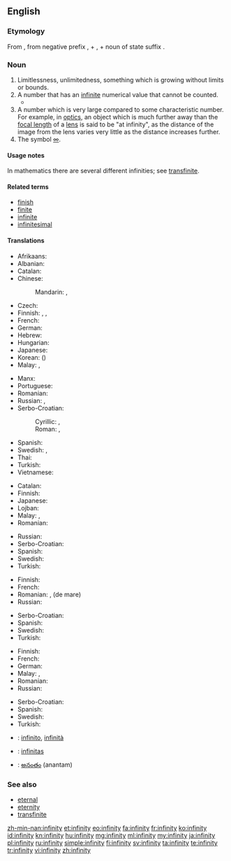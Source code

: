 ==English==

===Etymology===
From {{etyl|la|en}} {{term|infinitas||unlimitedness|lang=la}}, from negative prefix {{term|in-||not|lang=la}}, + {{term|finis||end|lang=la}}, + noun of state suffix {{term|-tas|lang=la}}.

===Noun===
{{en-noun|~|infinities}}

# Limitlessness, unlimitedness, something which is growing without limits or bounds.
# A number that has an [[infinite]] numerical value that cannot be counted.
#*{{quote-magazine|date=2012-01
|author=Michael Riordan
|title=Tackling Infinity
|volume=100|issue=1|page=86
|magazine=[[w:American Scientist|American Scientist]]
|url=http://www.americanscientist.org/bookshelf/pub/tackling-infinity
|passage=Some of the most beautiful and thus appealing physical theories, including quantum electrodynamics and quantum gravity, have been dogged for decades by '''infinities''' that erupt when theorists try to prod their calculations into new domains. Getting rid of these nagging '''infinities''' has probably occupied far more effort than was spent in originating the theories.}}
# A number which is very large compared to some characteristic number.  For example, in [[optics]], an object which is much further away than the [[focal length]] of a [[lens]] is said to be "at infinity", as the distance of the image from the lens varies very little as the distance increases further.
# The symbol [[∞]].

====Usage notes====
In mathematics there are several different infinities; see [[transfinite]].

====Related terms====
* [[finish]]
* [[finite]]
* [[infinite]]
* [[infinitesimal]]

====Translations====
{{trans-top|limitlessness, unlimitedness, something which is growing without limits or bounds}}
* Afrikaans: {{t-|af|oneindigheid}}
* Albanian: {{t-|sq|pafundësi|f}}
* Catalan: {{t-|ca|infinitat|f}}
* Chinese:
*: Mandarin: {{t-|cmn|無限|sc=Hani}}, {{t-|cmn|无限|tr=wúxiàn|sc=Hani}}
* Czech: {{t-|cs|nekonečno|n}}
* Finnish: {{t-|fi|äärettömyys}}, {{t-|fi|loputtomuus}}, {{t-|fi|rajattomuus}}
* French: {{t+|fr|infinité|f}}
* German: {{t-|de|Unendlichkeit|f}}
* Hebrew: {{t-|he|אֵינְסוֹף|m|tr=einsóf|sc=Hebr}}
* Hungarian: {{t+|hu|végtelenség}}
* Japanese: {{t+|ja|無限|tr=むげん, mugen}}
* Korean: {{t+|ko|무한|tr=muhan|sc=Hang}} ({{t+|ko|無限|sc=Hani}})
* Malay: {{t-|ms|ketidakterhinggaan}}, {{t-|ms|infiniti}}
{{trans-mid}}
* Manx: {{t-|gv|neuyerinaght|f}}
* Portuguese: {{t+|pt|infinito|m}}
* Romanian: {{t-|ro|infinitate|f}}
* Russian: {{t+|ru|бесконечность|f|tr=beskonéčnost’}}, {{t+|ru|безграничность|f|tr=bezgraníčnost’}}
* Serbo-Croatian:
*: Cyrillic: {{t-|sh|бесконачност|f}}, {{t-|sh|бескрајност|f}}
*: Roman: {{t-|sh|beskonačnost|f}}, {{t-|sh|beskrajnost|f}}
* Spanish: {{t-|es|infinidad|f}}
* Swedish: {{t+|sv|oändlig}}, {{t+|sv|ändlös}}
* Thai: {{t-|th|อินฟินิตี้|tr=infinitī|sc=Thai}}
* Turkish: {{t+|tr|sonsuzluk}}
* Vietnamese: {{t+|vi|vô cực}}
{{trans-bottom}}

{{trans-top|a number that has an infinite, uncountable numerical value}}
* Catalan: {{t-|ca|infinitat|f}}
* Finnish: {{t+|fi|ääretön}}
* Japanese: {{t-|ja|無限大|tr=むげんだい, mugendai}}
* Lojban: {{t-|jbo|ci'i}}
* Malay: {{t-|ms|ketidakterhinggaan}}, {{t-|ms|infiniti}}
* Romanian: {{t-|ro|infinit|n}}
{{trans-mid}}
* Russian: {{t+|ru|бесконечность|f|tr=beskonéčnost’}}
* Serbo-Croatian: {{t-|sh|bȅskonačnōst|f}}
* Spanish: {{t+|es|infinito|m}}
* Swedish: {{t+|sv|oändlighet|c}}
* Turkish: {{t+|tr|sonsuz}}
{{trans-bottom}}

{{trans-top|a number which is very large compared to some characteristic number}}
* Finnish: {{t+|fi|ääretön}}
* French: {{t+|fr|infini|m}}
* Romanian: {{t-|ro|infinit|n}}, {{t-|ro|nesfârșit|n}} (de mare)
* Russian: {{t+|ru|бесконечность|f|tr=beskonéčnost’}}
{{trans-mid}}
* Serbo-Croatian: {{t-|sh|bȅskonačnōst|f}}
* Spanish: {{t-|es|infinidad|f}}
* Swedish: {{t+|sv|oändlighet|c}}
* Turkish: {{t+|tr|sonsuz}}
{{trans-bottom}}

{{trans-top|the symbol ∞}}
* Finnish: {{t+|fi|ääretön}}
* French: {{t+|fr|infini|m}}
* German: {{t-|de|Unendlichkeit|f}}
* Malay: {{t-|ms|ketidakterhinggaan}}, {{t-|ms|infiniti}}
* Romanian: {{t-|ro|infinit}}
* Russian: {{t+|ru|бесконечность|f|tr=beskonéčnost’}}
{{trans-mid}}
* Serbo-Croatian: {{t-|sh|bȅskonačnōst|f}}
* Spanish: {{t+|es|infinito|m}}
* Swedish: {{t-|sv|oändlighetstecken|n}}
* Turkish: {{t+|tr|sonsuz}}
{{trans-bottom}}

{{checktrans-top}}
* {{ttbc|it}}: [[infinito]], [[infinità]]
* {{ttbc|la}}: [[infinitas]] {{f}}
{{trans-mid}}
* {{ttbc|te}}: [[అనంతం]] (anantam)
{{trans-bottom}}

===See also===
* [[eternal]]
* [[eternity]]
* [[transfinite]]

[[zh-min-nan:infinity]]
[[et:infinity]]
[[eo:infinity]]
[[fa:infinity]]
[[fr:infinity]]
[[ko:infinity]]
[[id:infinity]]
[[kn:infinity]]
[[hu:infinity]]
[[mg:infinity]]
[[ml:infinity]]
[[my:infinity]]
[[ja:infinity]]
[[pl:infinity]]
[[ru:infinity]]
[[simple:infinity]]
[[fi:infinity]]
[[sv:infinity]]
[[ta:infinity]]
[[te:infinity]]
[[tr:infinity]]
[[vi:infinity]]
[[zh:infinity]]